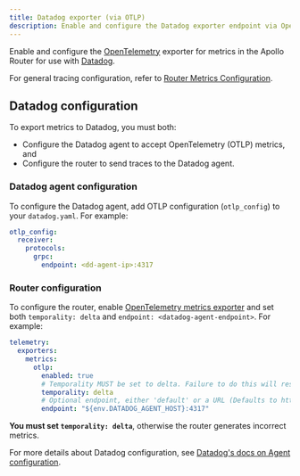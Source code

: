 ```yaml
---
title: Datadog exporter (via OTLP)
description: Enable and configure the Datadog exporter endpoint via OpenTelemetry in the Apollo Router
---
```


Enable and configure the [OpenTelemetry](https://www.opentelemetry.io/) exporter for metrics in the Apollo Router for use with [Datadog](https://www.datadoghq.com/).

For general tracing configuration, refer to [Router Metrics Configuration](./overview).

## Datadog configuration

To export metrics to Datadog, you must both: 

- Configure the Datadog agent to accept OpenTelemetry (OTLP) metrics, and
- Configure the router to send traces to the Datadog agent.

### Datadog agent configuration

To configure the Datadog agent, add OTLP configuration (`otlp_config`) to your `datadog.yaml`. For example:

```yaml title="datadog.yaml"
otlp_config:
  receiver:
    protocols:
      grpc:
        endpoint: <dd-agent-ip>:4317
```

### Router configuration
To configure the router, enable [OpenTelemetry metrics exporter](./opentelemetry#configuration) and set both `temporality: delta` and `endpoint: <datadog-agent-endpoint>`. For example: 

```yaml title="router.yaml"
telemetry:
  exporters:
    metrics:
      otlp:
        enabled: true
        # Temporality MUST be set to delta. Failure to do this will result in incorrect metrics.
        temporality: delta
        # Optional endpoint, either 'default' or a URL (Defaults to http://127.0.0.1:4317)
        endpoint: "${env.DATADOG_AGENT_HOST}:4317"
```

<Note>

**You must set `temporality: delta`**, otherwise the router generates incorrect metrics.

</Note>

For more details about Datadog configuration, see [Datadog's docs on Agent configuration](https://docs.datadoghq.com/opentelemetry/otlp_ingest_in_the_agent/?tab=host).

